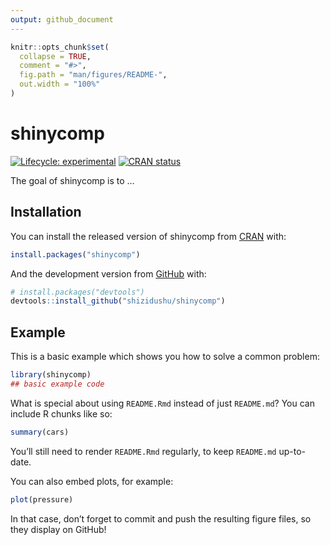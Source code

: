 ```yaml
---
output: github_document
---
```


<!-- README.md is generated from README.Rmd. Please edit that file -->

```r
knitr::opts_chunk$set(
  collapse = TRUE,
  comment = "#>",
  fig.path = "man/figures/README-",
  out.width = "100%"
)
```

# shinycomp

<!-- badges: start -->
[![Lifecycle: experimental](https://img.shields.io/badge/lifecycle-experimental-orange.svg)](https://www.tidyverse.org/lifecycle/#experimental)
[![CRAN status](https://www.r-pkg.org/badges/version/shinycomp)](https://CRAN.R-project.org/package=shinycomp)
<!-- badges: end -->

The goal of shinycomp is to ...

## Installation

You can install the released version of shinycomp from [CRAN](https://CRAN.R-project.org) with:

``` r
install.packages("shinycomp")
```

And the development version from [GitHub](https://github.com/) with:

``` r
# install.packages("devtools")
devtools::install_github("shizidushu/shinycomp")
```
## Example

This is a basic example which shows you how to solve a common problem:

```r
library(shinycomp)
## basic example code
```

What is special about using `README.Rmd` instead of just `README.md`? You can include R chunks like so:

```r
summary(cars)
```

You'll still need to render `README.Rmd` regularly, to keep `README.md` up-to-date.

You can also embed plots, for example:

```r
plot(pressure)
```

In that case, don't forget to commit and push the resulting figure files, so they display on GitHub!
